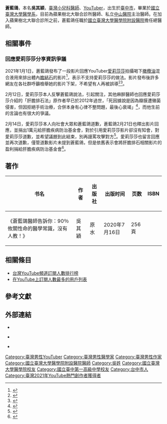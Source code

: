 {{POV|time=2021-02-22T02:08:27+00:00}}
{{醫學聲明}}
{{Infobox YouTube personality
| name                 = 蒼藍鴿的醫學天地
| logo                 = 
| logo_caption         = 
| image                = 
| caption              = 
| birth_name           = 吳其穎<ref name=民視>{{cite news |author=林秀宜、盧柏璁 |title=槓愛莉莎莎後首露面！蒼藍鴿演講再提「肝膽排石法」：喝油小心膽發炎 |url=https://www.ftvnews.com.tw/news/detail/2021220L11M1 |date=2021-02-20 |newspaper=《[[民視新聞|民視新聞]]》 |accessdate=2021-02-22 }}</ref>
| birth_date           = {{birth date and age|1991|8|10}}
| birth_place          = {{ROC}}[[台灣省|台灣省]][[臺中市_(省轄市)|臺中市]]
| pseudonym            = 
| death_date           = 
| death_place          = 
| origin               = {{ROC-TWN}}
| nationality          = {{ROC}}
| education            = [[國立臺灣大學|國立臺灣大學]]醫學系<ref name=學歷>{{cite news |author=蘇孟娟 |title=一中、中女各2位 擠進台大醫科 |url=https://news.ltn.com.tw/news/life/paper/295417 |date=2009-04-14 |newspaper=《[[自由時報|自由時報]]》 |accessdate=2021-02-22 |archive-date=2020-05-27 |archive-url=https://web.archive.org/web/20200527155537/https://news.ltn.com.tw/news/life/paper/295417 |dead-url=no }}</ref><br>[[臺中市立臺中第一高級中等學校|國立臺中第一高級中學]]<br>[[臺中市立居仁國民中學|臺中市立居仁國民中學]]
| occupation           = 
| website              = 
| channels             =[https://m.youtube.com/channel/UCUn77_F5A65HViL9OEvIpLw 蒼藍鴿的醫學天地]（主頻道）<br>[https://www.youtube.com/channel/UCM-InVeeBXDoISP3exy89QQ 滄瀾教主]（副頻道）
| channel_display_name = 
| years_active         = 2017年9月－現今
| genre                = 
| subscribers          = 65.9萬（《蒼藍鴿的醫學天地》）<br>9.61萬（《滄瀾教主》）
| subscriber_date      = 2022年3月21日
| views                = 76,398,490（《蒼藍鴿的醫學天地》）<br>5,398,437（《滄瀾教主》）
| view_date            = 2022年3月21日
| network              = 
| associated_acts      = 
| catchphrase(s)       = 
| silver_button        = yes
| silver_year          = 
| gold_button          = no
| gold_year            = 
| diamond_button       = no
| diamond_year         = 
| ruby_button          = no
| ruby_year            = 
| red_diamond_button   = no
| red_diamond_year     = 
| stats_update         = 2022年3月21日
}}
'''蒼藍鴿'''{{BD|1991年|8月10日}}，本名'''吳其穎{{r|民視}}'''，[[臺灣|臺灣]][[小兒科|小兒科]][[醫師|醫師]]、[[YouTuber|YouTuber]]，出生於[[臺中市|臺中市]]，畢業於[[國立臺灣大學醫學院|國立臺灣大學醫學系]]，目前為蘋果樹北大聯合診所醫師、私立[[中山醫院|中山醫院]]主治醫師。在加入蘋果樹北大聯合診所之前，蒼藍鴿任職於[[國立臺灣大學醫學院附設醫院|國立臺灣大學醫學院附設醫院]]擔任總醫師。

==相關事件==
===回應愛莉莎莎分享資訊爭議===
2021年1月1日，蒼藍鴿發布了一段影片回應YouTuber[[愛莉莎莎|愛莉莎莎]]拍攝喝下[[橄欖油|橄欖油]]混合液用來排出體內[[膽結石|膽結石]]的影片<ref>{{cite news |author=黃庠棻 |title=愛莉莎莎「喝橄欖油排膽結石」　遭台大醫生打臉…網灌爆：下架！ |url=https://star.ettoday.net/news/1892130 |date=2021-01-05 |newspaper=[[Ettoday|Ettoday]]|accessdate=2021-02-21 }}</ref>，表示不支持愛莉莎莎的做法。影片發布後許多網友在各社群呼籲檢舉她的影片下架，不希望有人再被誤導<ref>{{cite news |author=張乃勻 |title=遭打臉！愛莉莎莎冷處理 粉絲怒轉黑：廠商是給多少錢 |url=https://newtalk.tw/news/view/2021-01-09/521026 |date=2021-01-09 |newspaper=《[[新頭殼|新頭殼]]》 |accessdate=2021-02-21 |archive-date=2021-02-18 |archive-url=https://web.archive.org/web/20210218022928/https://newtalk.tw/news/view/2021-01-09/521026 |dead-url=no }}</ref><ref>{{cite news |author=張乃勻 |title=愛莉莎莎錯誤示範遭台大醫師抨擊！粉絲失望：不想再看 |url=https://newtalk.tw/news/view/2021-01-07/519912 |date=2021-01-07 |newspaper=《[[新頭殼|新頭殼]]》 |accessdate=2021-02-21 |archive-date=2021-01-21 |archive-url=https://web.archive.org/web/20210121212353/https://newtalk.tw/news/view/2021-01-07/519912 |dead-url=no }}</ref>。

2月12日，愛莉莎莎本人反擊蒼藍鴿說法，引起關注，其他麻醉醫師也回應愛莉莎莎介紹的「肝膽排石法」原作者{{tsl|no|Andreas Moritz|安德烈·莫瑞茲}}早已於2012年過世，「死因據說是因為瓣膜遭黴菌侵害，但因拒絕手術治療，合併本身有心律不整問題，最後心衰竭」<ref>{{cite news |title=「肝膽排石法」有效？ 麻醉醫師起底原書作者質疑愛莉莎莎 |url=https://news.ltn.com.tw/news/life/breakingnews/3439453 |date=2021-02-14 |newspaper=《[[自由時報|自由時報]]》 |accessdate=2021-02-21 |archive-date=2021-02-14 |archive-url=https://web.archive.org/web/20210214080625/https://news.ltn.com.tw/news/life/breakingnews/3439453 |dead-url=no }}</ref>，而他生前的言論也有很大的爭議。

2月14日，愛莉莎莎本人向社會大眾和蒼藍鴿道歉，蒼藍鴿2月21日也釋出影片回應，並捐出1萬元給肝膽疾病防治基金會，對於引用愛莉莎莎影片卻沒有知會，對愛莉莎莎道歉，並希望議題到此結束，別再謾罵攻擊對方<ref>{{cite news |title=愛莉莎莎道歉！蒼藍鴿「捐出1萬」回應了：請大家停止攻擊 |url=https://star.setn.com/news/900144 |date=2021-02-21 |newspaper=《[[三立新聞|三立新聞]]》 |accessdate=2021-02-22 |archive-date=2021-02-21 |archive-url=https://web.archive.org/web/20210221111549/https://star.setn.com/news/900144 |dead-url=no }}</ref>。愛莉莎莎也留言回應並再次道歉，僅管道歉影片未提到蒼藍鴿，但是依舊表示會將肝膽排石相關影片的盈利捐給肝膽疾病防治基金會<ref>{{cite web|author=蒼藍鴿的醫學天地|url=https://www.youtube.com/watch?v=CC4UxOnl68Q|title=正式回覆愛莉莎莎 [肝膽排石法]，請大家理性留言。|website=YouTube|accessdate=2021-02-21|archive-date=2021-08-23|archive-url=https://web.archive.org/web/20210823054606/https://www.youtube.com/watch?v=CC4UxOnl68Q|dead-url=no}}</ref>。

==著作==
{|class="wikitable"
! 书名
! 作者
! 出版社
! 出版时间
! 页数
! ISBN
|-
| 《蒼藍鴿醫師告訴你：90％攸關性命的醫學常識，沒有人教！》
| 吳其穎
| 原水
| 2020年7月16日
| 256頁
| {{ISBN|9789869692212}}
|}

==相關條目==
* [[台灣YouTube頻道訂閱人數排行榜|台灣YouTube頻道訂閱人數排行榜]]
* [[在YouTube上訂閱人數最多的用戶列表|在YouTube上訂閱人數最多的用戶列表]]

==參考文獻==
{{Reflist|2}}

==外部連結==
*{{url|https://open.lbry.com/@%E8%92%BC%E8%97%8D%E9%B4%BF%E7%9A%84%E9%86%AB%E5%AD%B8%E5%A4%A9%E5%9C%B0:d|LBRY/Odysee上的蒼藍鴿的醫學天地頻道}}
*{{YouTube|channel=UCUn77_F5A65HViL9OEvIpLw}} {{zh-tw}}
*{{Instagram|bluepigeon0810}} {{zh-tw}}
{{Portal bar|臺灣|臺中|網際網路|醫學|人物}}
[[Category:臺灣男性YouTuber|Category:臺灣男性YouTuber]]
[[Category:臺灣男性醫學家|Category:臺灣男性醫學家]]
[[Category:臺灣男性作家|Category:臺灣男性作家]]
[[Category:國立臺灣大學醫學院附設醫院醫師|Category:國立臺灣大學醫學院附設醫院醫師]]
[[Category:吳姓|Category:吳姓]]
[[Category:國立臺灣大學醫學院校友|Category:國立臺灣大學醫學院校友]]
[[Category:國立臺中第一高級中學校友|Category:國立臺中第一高級中學校友]]
[[Category:台中市人|Category:台中市人]]
[[Category:臺灣2021年YouTube熱門創作者獲得者|Category:臺灣2021年YouTube熱門創作者獲得者]]